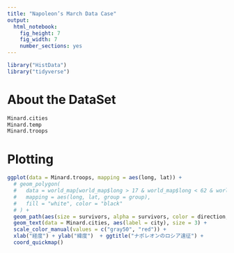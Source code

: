 ```yaml
---
title: "Napoleon’s March Data Case"
output: 
  html_notebook: 
    fig_height: 7
    fig_width: 7
    number_sections: yes
---
```


```r
library("HistData")
library("tidyverse")
```


# About the DataSet

```r
Minard.cities
Minard.temp
Minard.troops
```
# Plotting

```r
ggplot(data = Minard.troops, mapping = aes(long, lat)) +
  # geom_polygon(
  #   data = world_map[world_map$long > 17 & world_map$long < 62 & world_map$lat > 53.8 & world_map$lat < 57, ], 
  #   mapping = aes(long, lat, group = group),
  #   fill = "white", color = "black"
  # ) +
  geom_path(aes(size = survivors, alpha = survivors, color = direction, group = group)) +
  geom_text(data = Minard.cities, aes(label = city), size = 3) +
  scale_color_manual(values = c("gray50", "red")) +
  xlab("経度") + ylab("緯度")  + ggtitle("ナポレオンのロシア遠征") +
  coord_quickmap()
```

